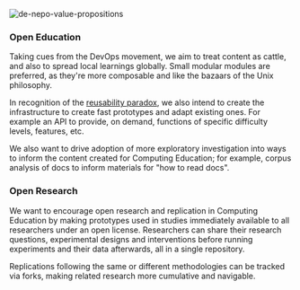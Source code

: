 ![de-nepo-value-propositions](/de-nepo-value-propositions-white.png)

### Open Education

Taking cues from the DevOps movement, we aim to treat content as cattle, and also to spread local learnings globally. Small modular modules are preferred, as they're more composable and like the bazaars of the Unix philosophy.

In recognition of the [reusability paradox](https://cnx.org/contents/2tQZVsKy@19/The-Reusability-Paradox), we also intend to create the infrastructure to create fast prototypes and adapt existing ones. For example an API to provide, on demand, functions of specific difficulty levels, features, etc.

We also want to drive adoption of more exploratory investigation into ways to inform the content created for Computing Education; for example, corpus analysis of docs to inform materials for "how to read docs".

### Open Research

We want to encourage open research and replication in Computing Education by making prototypes used in studies immediately available to all researchers under an open license. Researchers can share their research questions, experimental designs and interventions before running experiments and their data afterwards, all in a single repository.

Replications following the same or different methodologies can be tracked via forks, making related research more cumulative and navigable.
